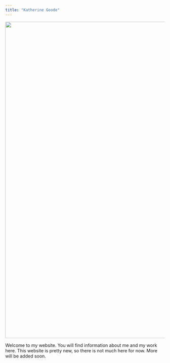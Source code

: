 ```yaml
---
title: "Katherine Goode"
---
```


<img src="/images/gl.png" width = 1000 />

Welcome to my website. You will find information about me and my work here. This website is pretty new, so there is not much here for now. More will be added soon.